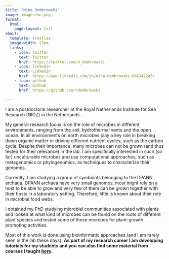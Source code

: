 ```yaml
---
title: "Nina Dombrowski"
image: images/me.png
format: 
  html:
    page-layout: full
about:
  template: trestles
  image-width: 15em
  links:
    - icon: twitter
      text: Twitter
      href: https://twitter.com/n_dombrowski
    - icon: linkedin
      text: LinkedIn
      href: https://www.linkedin.com/in/nina-dombrowski-8b6142243/
    - icon: github
      text: Github
      href: https://github.com/ndombrowski

---
```


I am a postdoctoral researcher at the Royal Netherlands Institute for Sea Research (NIOZ) in the Netherlands. 

My general research focus is on the role of microbes in different environments, ranging from the soil, hydrothermal vents and the open ocean. In all environments on earth microbes play a key role in breaking down organic matter or driving different nutrient cycles, such as the carbon cycle. Despite their importance, many microbes can not be grown (and thus tested for their relevance) in the lab. I am specifically interested in such (so far) unculturable microbes and use computational approaches, such as metagenomics or phylogenomics, as techniques to characterize their genomes. 

Currently, I am studying a group of symbionts belonging to the DPANN archaea. DPANN archaea have very small genomes, most might rely on a host to be able to grow and very few of them can be grown together with their hosts in a laboratory setting. Therefore, little is known about their role in microbial food webs.

I obtained my PhD studying microbial communities associated with plants and looked at what kind of microbes can be found on the roots of different plant species and tested some of these microbes for plant-growth promoting activities.

Most of this work is done using bioinformatic approaches (and I am rarely seen in the lab these days).  **As part of my research career I am developing tutorials for my students and you can also find some material from courses I taught [here](https://github.com/ndombrowski).**
